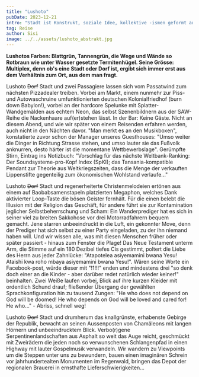 ```yaml
---
title: "Lushoto"
pubDate: 2023-12-21
intro: "Stadt ist Konstrukt, soziale Idee, kollektive -ismen geformt aus tanzenden Körpern, Wünschen, Fluchtmomenten, Vibrationen, am Abend eine Sandburg, am Morgen schon die Welle, die sie in tausend Stücke zerreißt."
tag: Reise
author: Sisi
image: ../../assets/lushoto_abstrakt.jpg
---
```


**Lushotos Farben: Blattgrün, Tannengrün, die Wege und Wände so Rotbraun wie unter Wasser gesetzte Termitenhügel. Seine Grösse: Multiplex, denn ob's eine Stadt oder Dorf ist, ergibt sich immer erst aus dem Verhältnis zum Ort, aus dem man fragt.**

Lushoto ~~Dorf~~ Stadt und zwei Passagiere lassen sich vom Passatwind zum nächsten Pizzadealer treiben. Vorbei am Markt, einem nunmehr zur Piss- und Autowaschruine umfunktionierten deutschen Kolonialfriedhof (burn down Babylon!), vorbei an der hardcore Spelunke mit Splatter-Wandgemälden aus echtem Neon, das selbst Szenenbildnern aus der SAW-Reihe die Nackenhaare auf(er)stehen lässt. In der Bar: Keine Gäste. Nicht an diesem Abend, und wie wir später von einem Reisenden erfahren werden, auch nicht in den Nächten davor. "Man merkt es an den Musikboxen", konstatierte zuvor schon der Manager unseres Guesthouses: "Umso weiter die Dinger in Richtung Strasse stehen, und umso lauter sie das Fußvolk anknurren, desto härter ist die momentane Wettbewerbslage". Gerümpfte Stirn, Eintrag ins Notizbuch: "Vorschlag für das nächste Weltbank-Ranking: Der Soundsysteme-pro-Kopf Index (SpKI); das Tansania-kompatible Pendant zur Theorie aus Weltkriegszeiten, dass die Menge der verkauften Lippenstifte gegenteilig zum ökonomischen Wohlstand verlaufe..."

Lushoto ~~Dorf~~ Stadt und regenerheiterte Christenmelodeien ertönen aus einem auf Baobabsamenstapeln platzierten Megaphon, welches Dank aktivierter Loop-Taste die bösen Geister fernhält. Für die einen belebt die Illusion mit der Religion das Geschäft, für andere führt sie zur Kontamination jeglicher Selbstbeherrschung und Scham: Ein Wanderprediger hat es sich in seiner viel zu breiten Sakkohose vor drei Motorradfahrern bequem gemacht. Jene starren unbeeindruckt in die Luft, ein gekonnter Move, denn der Prediger hat sich selbst zu einer Party eingeladen, zu der ihn niemand haben will. Und wir wissen alle, was mit diesen Menschen früher oder später passiert - hinaus zum Fenster die Plage! Das Neue Testament unterm Arm, die Stimme auf ein 180 Dezibel tiefes Cis gestimmt, poltert die Liebe des Herrn aus jeder Zahnlücke: "Atapotelea asiyemamini bwana Yesu! Ataishi kwa roho mbaya asiyemamini bwana Yesu!". Wären seine Worte ein Facebook-post, würde dieser mit "!1!!!" enden und mindestens drei "so denk doch einer an die Kinder - aber darüber redet natürlich wieder keiner!" beinhalten. Zwei Weiße laufen vorbei, Blick auf ihre kurzen Kleider mit ordentlich Schund drauf; fließender Übergang der gewählten Sprachkonfiguration hin zu tausend Zungen: "He who does not depend on God will be doomed! He who depends on God will be loved and cared for! He who..." - Abriss, schnell weg!

Lushoto ~~Dorf~~ Stadt und drumherum das knallgrünste, erhabenste Gebirge der Republik, bewacht an seinen Aussenposten von Chamäleons mit langen Hörnern und unbeeindrucktem Blick. Verbo(r)gene Serpentinenlandschaften aus Asphalt so weit das Auge reicht, geschmückt mit Zweirädern die jeden noch so verwunschenen Schlangenpfad in einen Highway mit lauter Gospelmusik verwandeln. Wir wandern zu Viewpoints um die Steppen unter uns zu bewundern, bauen einen imaginären Schrein vor jahrhundertealten Monumenten im Regenwald, bringen das Depot der regionalen Brauerei in ernsthafte Lieferschwierigkeiten...
